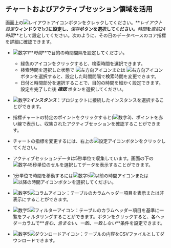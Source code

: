 ## チャートおよびアクティブセッション領域を活用

画面上の![レイアウトアイコン](/img/ico-layout-set.svg)ボタンをクレックしてください。**_レイアウト設定_**ウィンドウで**_1x3_**に設定し、**_保存_**ボタンを選択してください。**_時間_**を**_直前24時間_**として設定してください。次のように、その日のデータベースのコア指標を詳細に確認できます。

<ProdImg img='db-count-trend-1x3.png' desc='カウント推移' />

-   ![数字1](/img/number-01.png)**_時間_**で目的の時間間隔を設定してください。

    -   緑色のアイコンをクリックすると、検索時間を選択できます。
    -   検索時間を選択した状態で ![左方向アイコン](/img/left-arrow.svg)または ![右方向アイコン](/img/right-arrow.svg)ボタンを選択すると、設定した時間間隔で検索時間を変更できます。
    -   日付と時間部分を選択することで、目的の時間を細かく設定できます。 設定を完了した後 **_確認_** ボタンを選択してください。

-   ![数字2](/img/number-02.png)**_インスタンス_**：プロジェクトに接続したインスタンスを選択することができます。

-   指標チャートの特定のポイントをクリックすると(![数字3](/img/number-03.png))、ポイントを赤い線で表示し、収集されたアクティブセッションを確認することができます。 

-   チャートの指標を変更するには、右上の![設定アイコン](/img/ico-setting.svg)ボタンをクリックしてください。 

-   アクティブセッションデータは5秒単位で収集しています。画面の下の![数字4](/img/number-04.png)5秒単位のセルを選択してデータを表示することができます。

-   1分単位で時間を移動するには![数字5](/img/number-05.png)![以前の時間アイコン](/img/ico-left-time.svg)または![以降の時間アイコン](/img/ico-right-time.svg)ボタンを選択してください。

-   ![数字5](/img/number-05.png)![コラムアイコン](/img/ico-column.svg)：テーブルのカラムヘッダー項目を表示または非表示にすることができます。

-   ![数字5](/img/number-05.png)![フィルターアイコン](/img/ico-filter.svg)：テーブルのカラムヘッダー項目を基準に一覧をフィルタリングすることができます。ボタンをクリックすると、各ヘッダーカラムで**_含む_**、**_含まない_**、**_一致_**、**_一致しない_**条件を設定できます。

-   ![数字5](/img/number-05.png)![ダウンロードアイコン](/img/ico-download.svg)：テーブルの内容をCSVファイルとしてダウンロードできます。
